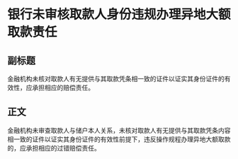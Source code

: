 # 银行未审核取款人身份违规办理异地大额取款责任
## 副标题
金融机构未核对取款人有无提供与其取款凭条相一致的证件以证实其身份证件的有效性，应承担相应的赔偿责任。
## 正文
金融机构未审查取款人与储户本人关系，未核对取款人有无提供与其取款凭条内容相一致的证件以证实其身份证件的有效性前提下，违反操作规程办理异地大额取款的，应承担相应的过错赔偿责任。